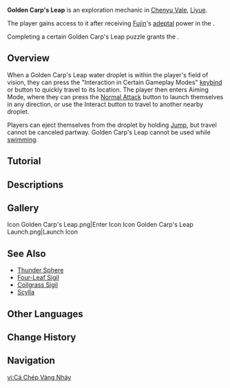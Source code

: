 {{Terminology Infobox
|image        = Golden Carp's Leap.png
|type         = Exploration
|subregion    = Chenyu Vale
|region       = Liyue
}}
'''Golden Carp's Leap''' is an exploration mechanic in [[Chenyu Vale]], [[Liyue]]. 

The player gains access to it after receiving [[Fujin]]'s [[Adeptus|adeptal]] power in the {{Quest|Qiaoying of the Sacred Mountain}}.

Completing a certain Golden Carp's Leap puzzle grants the {{Achievement|The Carp Leaps, Heaven's Gates Open}}.

==Overview==
When a Golden Carp's Leap water droplet is within the player's field of vision, they can press the "Interaction in Certain Gameplay Modes" [[keybind]] or button to quickly travel to its location. The player then enters Aiming Mode, where they can press the [[Normal Attack]] button to launch themselves in any direction, or use the Interact button to travel to another nearby droplet.

Players can eject themselves from the droplet by holding [[Jump]], but travel cannot be canceled partway. Golden Carp's Leap cannot be used while [[swimming]].

==Tutorial==
{{Tutorial|Golden Carp's Leap}}

==Descriptions==
{{Description|A mysterious water droplet floating in the air.|[https://act.hoyoverse.com/puzzle/hk4e/pz_zFZPMVr7tC/index.html Version 4.4 New Contents Display Page]}}

==Gallery==
<gallery>
Icon Golden Carp's Leap.png|Enter Icon
Icon Golden Carp's Leap Launch.png|Launch Icon
</gallery>

==See Also==
* [[Thunder Sphere]]
* [[Four-Leaf Sigil]]
* [[Coilgrass Sigil]]
* [[Scylla#Tutorial|Scylla]]

==Other Languages==
{{Other Languages
|en      = Golden Carp's Leap
|zhs     = 金鲤浮跃
|zhs_rm  = Jīnlǐ Fúyuè
|zht     = 金鯉浮躍
|zht_rm  = Jīnlǐ Fúyuè
|zh_tl   = 
|ja      = 金鯉の飛舞
|ja_rm   = Kinri no Hibu{{Assumed}}
|ja_tl   = 
|ko      = 황금 잉어 도약
|ko_tl   = 
|es      = Salto de carpa
|es_tl   = Carp Leap
|fr      = Saut de carpe dorée
|fr_tl   = Golden Carp's Leap
|ru      = Прыжок золотого карпа
|ru_tl   = Golden Carp's Leap
|th      = ปลาคาร์ปสีทองกระโดด
|th_rm   = 
|th_tl   = 
|vi      = Cá Chép Vàng Nhảy
|vi_tl   = 
|de      = Sprung der goldenen Karpfen
|de_tl   = Golden Carps' Leap
|id      = Lompatan Koi Emas
|id_tl   = Golden {{w|Koi}}'s Leap
|pt      = Salto da Grande Carpa
|pt_tl   = 
|tr      = Altın Sazanın Atlayışı
|tr_tl   = 
|it      = Balzo della Carpa dorata
|it_tl   = Golden Carp's Leap
}}

==Change History==
{{Change History|4.4}}

==Navigation==
{{Exploration Navbox|Liyue}}

[[vi:Cá Chép Vàng Nhảy]]